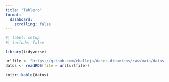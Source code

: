 ```yaml
---
title: "Tablero"
format: 
  dashboard: 
    scrolling: false
---
```


```r
#| label: setup
#| include: false

library(tidyverse)
```

```r
urlfile <- "https://github.com/cballejo/datos-dinamicos/raw/main/datos.rds"
datos <- readRDS(file = url(urlfile))
                   
knitr::kable(datos)                  
```
